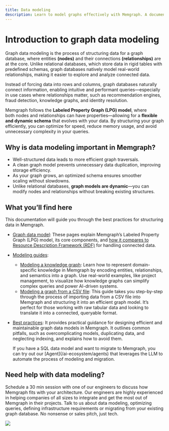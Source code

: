 ```yaml
---
title: Data modeling
description: Learn to model graphs effectively with Memgraph. A documentation detailing the vital steps for proficient graph modeling. 
---
```




# Introduction to graph data modeling

Graph data modeling is the process of structuring data for a graph database,
where entities **(nodes)** and their connections **(relationships)** are at the
core. Unlike relational databases, which store data in rigid tables with
predefined schemas, graph databases natively model real-world relationships,
making it easier to explore and analyze connected data.

Instead of forcing data into rows and columns, graph databases naturally connect
information, enabling intuitive and performant queries—especially in use cases
where relationships matter, such as recommendation engines, fraud detection,
knowledge graphs, and identity resolution.

Memgraph follows the **Labeled Property Graph (LPG) model**, where
both nodes and relationships can have properties—allowing for a **flexible and
dynamic schema** that evolves with your data. By structuring your graph
efficiently, you can optimize for speed, reduce memory usage, and avoid
unnecessary complexity in your queries.

## Why is data modeling important in Memgraph?

- Well-structured data leads to more efficient graph traversals.
- A clean graph model prevents unnecessary data duplication, improving storage
  efficiency.
- As your graph grows, an optimized schema ensures smoother scaling without
  slowdowns.
- Unlike relational databases, **graph models are dynamic**—you can modify nodes
  and relationships without breaking existing structures.

## What you’ll find here

This documentation will guide you through the best practices for structuring
data in Memgraph.

- [Graph data model](/data-modeling/graph-data-model): These pages explain Memgraph’s Labeled Property Graph
  (LPG) model, its core components, and [how it compares to Resource Description
  Framework (RDF)](/data-modeling/graph-data-model/lpg-vs-rdf) for handling connected data.
- [Modeling guides](/data-modeling/modeling-guides):
    - [Modeling a knowledge graph](/data-modeling/modeling-guides/model-a-knowledge-graph): Learn how to represent domain-specific
      knowledge in Memgraph by encoding entities, relationships, and semantics
      into a graph. Use real-world examples, like project management, to
      visualize how knowledge graphs can simplify complex queries and power
      AI-driven systems.
    - [Modeling a graph from a CSV file](/data-modeling/modeling-guides/model-a-graph-from-csv-file): This guide takes you step-by-step
      through the process of importing data from a CSV file into Memgraph and
      structuring it into an efficient graph model. It’s perfect for those
      working with raw tabular data and looking to translate it into a
      connected, queryable format.
- [Best practices](/data-modeling/best-practices): It provides practical guidance for designing efficient and
  maintainable graph data models in Memgraph. It outlines common pitfalls, such
  as overcomplicating models, duplicating data, and neglecting indexing, and
  explains how to avoid them.

  <Callout type="info" title="SQL2Graph Agent"> 
  If you have a SQL data model and
  want to migrate to Memgraph, you can try out our [Agent](/ai-ecosystem/agents)
  that leverages the LLM to automate the process of modeling and migration.
  </Callout>

## Need help with data modeling?

Schedule a 30 min session with one of our engineers to discuss how Memgraph fits
with your architecture. Our engineers are highly experienced in helping
companies of all sizes to integrate and get the most out of Memgraph in their
projects. Talk to us about data modeling, optimizing queries, defining
infrastructure requirements or migrating from your existing graph database. No
nonsense or sales pitch, just tech.

![](/pages/getting-started/memgraph-office-hours.svg)

<Cards>
  <Cards.Card
    title="Book a call"
    href="https://memgraph.com/office-hours"
  />
</Cards>

<CommunityLinks/>